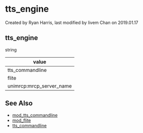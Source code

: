 
# tts_engine 

 Created by  Ryan Harris, last modified by  livem Chan on 2019.01.17

## tts_engine

string

| value                      |
| -------------------------- |
| tts\_commandline           |
| flite                      |
| unimrcp:mrcp\_server\_name |

## See Also

* [mod\_tts\_commandline](../FreeSWITCH-Explained/Modules/mod_tts_commandline_13172802.mdx#about)
* [mod\_flite](../FreeSWITCH-Explained/Modules/mod_flite_3965160.mdx#about)
* [tts\_commandline](./tts_commandline_20185159.mdx#see-also)


